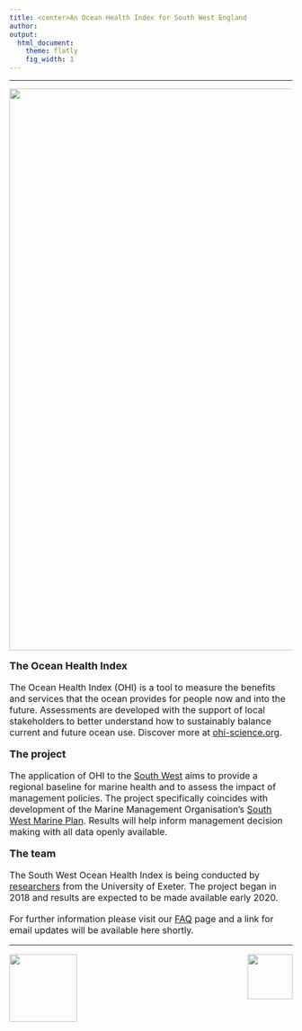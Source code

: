 ```yaml
---
title: <center>An Ocean Health Index for South West England
author:  
output:
  html_document:
    theme: flatly
    fig_width: 1
---
```

---

<center><img src="images/Porthcurnow3.JPG" width="1000px"></center>
<br>
<font size="4"><i class="fa fa-globe fa-x"></i>  **The Ocean Health Index**</h2> 
<font size="3">The Ocean Health Index (OHI) is a tool to measure the benefits and services that the ocean provides for people now and into the future. Assessments are developed with the support of local stakeholders to better understand how to sustainably balance current and future ocean use. Discover more at [ohi-science.org ](http://www.oceanhealthindex.org/). 

<font size="4"><i class="fa fa-folder-open fa-x"></i>  **The project**</h2> 
<font size="3">The application of OHI to the [South West](http://ohi-science.org/esw/about.html) aims to provide a regional baseline for marine health and to assess the impact of management policies. The project specifically coincides with development of the Marine Management Organisation's [South West Marine Plan](https://www.gov.uk/government/collections/south-west-marine-plan). Results will help inform management decision making with all data openly available.

<font size="4"><i class="fa fa-user fa-x"></i>  **The team**</h2>
<font size="3">The South West Ocean Health Index is being conducted by [researchers](http://ohi-science.org/esw/who_we_are.html) from the University of Exeter. The project began in 2018 and results are expected to be made available early 2020.

For further information please visit our [FAQ](http://ohi-science.org/esw/faq.html) page and a link for  email updates will be available here shortly.

----

<img align="left" src="images/university.png" width="120px">

<img align="right" src="images/emff_logo.png" width="80px">

